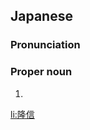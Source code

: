 ==Japanese==
{{ja-kanjitab|たか|のぶ}}

===Pronunciation===
{{ja-pron|たかのぶ}}

===Proper noun===
{{ja-pos|proper|たかのぶ}}

# {{given name|male|lang=ja|sort=たかのぶ}}

[[li:隆信]]